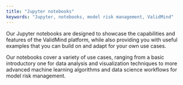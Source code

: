 ```yaml
---
title: "Jupyter notebooks"
keywords: "Jupyter, notebooks, model risk management, ValidMind"
---
```


Our Jupyter notebooks are designed to showcase the capabilities and features of the ValidMind platform, while also providing you with useful examples that you can build on and adapt for your own use cases. 

Our notebooks cover a variety of use cases, ranging from a basic introductory one for data analysis and visualization techniques to more advanced machine learning algorithms and data science workflows for model risk management. 

<!--
## Brief Introduction

Provide a brief introduction to the concept that this article will cover:

- What is [Concept Name]? Explain the concept or topic that the article is about. Provide a clear and concise definition that accurately reflects the scope of the article.

- Why is [Concept Name] Important? Explain why the concept or topic is important and why users should be interested in learning more about it.

- How Does [Concept Name] Work? Provide a detailed explanation of how the concept or topic works. Use examples or diagrams to help illustrate key points.

- Key Terms. List important terms and concepts related to the main topic and provide clear definitions for each one.

## Examples

Provide one or more examples that illustrate how the concept or topic works in practice. These examples should be clear and concise and should help users understand how to apply the concept or topic in real-world situations.

## Related Topics

Provide links or references to related topics that users might find useful or interesting. These could be other articles, resources, or tools related to the main topic.
-->